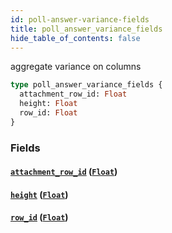 ```yaml
---
id: poll-answer-variance-fields
title: poll_answer_variance_fields
hide_table_of_contents: false
---
```


aggregate variance on columns

```graphql
type poll_answer_variance_fields {
  attachment_row_id: Float
  height: Float
  row_id: Float
}
```

### Fields

#### [`attachment_row_id`](#) ([`Float`](/07-graphql/scalars/float))

#### [`height`](#) ([`Float`](/07-graphql/scalars/float))

#### [`row_id`](#) ([`Float`](/07-graphql/scalars/float))
